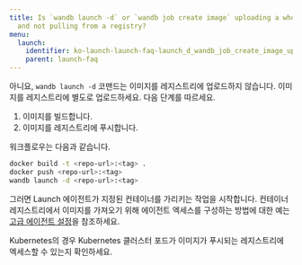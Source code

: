 ```yaml
---
title: Is `wandb launch -d` or `wandb job create image` uploading a whole docker artifact
  and not pulling from a registry?
menu:
  launch:
    identifier: ko-launch-launch-faq-launch_d_wandb_job_create_image_uploading_whole_docker
    parent: launch-faq
---
```


아니요, `wandb launch -d` 코맨드는 이미지를 레지스트리에 업로드하지 않습니다. 이미지를 레지스트리에 별도로 업로드하세요. 다음 단계를 따르세요.

1. 이미지를 빌드합니다.
2. 이미지를 레지스트리에 푸시합니다.

워크플로우는 다음과 같습니다.

```bash
docker build -t <repo-url>:<tag> .
docker push <repo-url>:<tag>
wandb launch -d <repo-url>:<tag>
```

그러면 Launch 에이전트가 지정된 컨테이너를 가리키는 작업을 시작합니다. 컨테이너 레지스트리에서 이미지를 가져오기 위해 에이전트 엑세스를 구성하는 방법에 대한 예는 [고급 에이전트 설정](/ko/launch/set-up-launch/setup-agent-advanced.md#agent-configuration)을 참조하세요.

Kubernetes의 경우 Kubernetes 클러스터 포드가 이미지가 푸시되는 레지스트리에 엑세스할 수 있는지 확인하세요.
